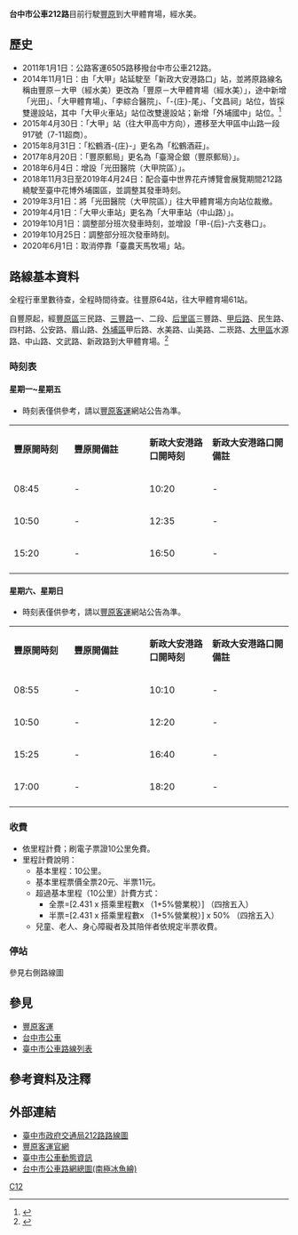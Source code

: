 {{Infobox Bus Route
| image=[[File:Cathay_Life_Dajia_Building_and_Fengyuan_Bus_20200123.jpg|thumb]]
| number=台中市公車212路
| operator=[[豐原客運|豐原客運]]
| garage=
| length=待查
| time=待查
| start=豐原
| via=('''經水美''')<br>豐原國中<br>七星農場<br>馬場入口<br>啟明學校<br>后里電信局<br>后里區公所<br>月眉糖廠<br>[[外埔區|外埔]]<br>水美里<br>[[大甲高中|大甲高中]](水源路)<br>[[大甲車站|大甲火車站]]<br>文昌祠<br>李綜合醫院
| end=大甲體育場<br>（實際訖站：新政大安港路口）
| level='''往大甲體育場平日'''<br>08:55-15:25<br>'''往大甲體育場假日'''<br>08:55-17:00<br>'''往豐原平日'''<br>10:10-16:40<br>'''往豐原假日'''<br>10:00-18:20
| frequency=固定班次<ref>{{Cite web |url=http://www.fybus.com.tw/data/city/212.htm |title=豐原客運212路時刻表 |access-date=2014-10-31 |archive-date=2022-02-16 |archive-url=https://web.archive.org/web/20220216124732/http://www.fybus.com.tw/data/city/212.htm }}</ref>
| Other_route=[[台中市公車211路|台中市公車211路]]<br>[[台中市公車213路|台中市公車213路]]<br>[[台中市公車215路|台中市公車215路]]
| vehicle=[[File:標誌(小)mark(S).jpg|25px]]全線部分低地板公車
| Fare=依里程計費
| compete=
| bgcolor= white
| fontcolor= gray
}}
'''台中市公車212路'''目前行駛[[豐原區|豐原]]到大甲體育場，經水美。

==歷史==
*2011年1月1日：公路客運6505路移撥台中市公車212路。
*2014年11月1日：由「大甲」站延駛至「新政大安港路口」站，並將原路線名稱由豐原－大甲（經水美）更改為「豐原－大甲體育場（經水美）」，途中新增「光田」、「大甲體育場」、「李綜合醫院」、「-{庄}-尾」、「文昌祠」站位，皆採雙邊設站，其中「大甲火車站」站位改雙邊設站；新增「外埔國中」站位。<ref>{{Cite web |url=http://www.traffic.taichung.gov.tw/news/index-1.asp?Parser=9,4,20,,,,3166 |title=11/1起 123市公車新上路及12條路線擴大服務 公車路網更完整 民眾搭車更便捷 |access-date=2014-10-31 |archive-date=2020-09-27 |archive-url=https://web.archive.org/web/20200927142952/https://www.traffic.taichung.gov.tw/news/index-1.asp?Parser=9,4,20,,,,3166 |dead-url=no }}</ref>
*2015年4月30日：「大甲」站（往大甲高中方向），遷移至大甲區中山路一段917號（7-11超商）。
*2015年8月31日：「松鶴酒-{庄}-」更名為「松鶴酒莊」。
*2017年8月20日：「豐原郵局」更名為「臺灣企銀（豐原郵局）」。
*2018年6月4日：增設「光田醫院（大甲院區）」。
*2018年11月3日至2019年4月24日：配合臺中世界花卉博覽會展覽期間212路繞駛至臺中花博外埔園區，並調整其發車時刻。
*2019年3月1日：將「光田醫院（大甲院區）」往大甲體育場方向站位裁撤。
*2019年4月1日：「大甲火車站」更名為「大甲車站（中山路）」。
*2019年10月1日：調整部分班次發車時刻，並增設「甲-{后}-六支巷口」。
*2019年10月25日：調整部分班次發車時刻。
*2020年6月1日：取消停靠「臺農天馬牧場」站。

==路線基本資料==
全程行車里數待查，全程時間待查。往豐原64站，往大甲體育場61站。

自豐原起，經[[豐原區|豐原區]]三民路、[[三豐路_(台中市)|三豐路]]一、二段、[[后里區|后里區]]三豐路、[[甲后路|甲后路]]、民生路、四村路、公安路、眉山路、[[外埔區|外埔區]]甲后路、水美路、山美路、二崁路、[[大甲區|大甲區]]水源路、中山路、文武路、新政路到大甲體育場。<ref>{{Cite web |url=http://www.fybus.com.tw/data/city/212.jpg |title=豐原客運212路營運路線圖 |access-date=2014-10-31 |archive-date=2019-05-02 |archive-url=https://web.archive.org/web/20190502075253/http://www.fybus.com.tw/data/city/212.jpg |dead-url=no }}</ref>

===時刻表===
====星期一~星期五====
*時刻表僅供參考，請以[[豐原客運|豐原客運]]網站公告為準。
{|class="wikitable collapsible collapsed"  style="width:50%;text-align:center"
|-style="background:green; color:snow"
|style="width:10%"|'''豐原開時刻'''||style="width:14%"|'''豐原開備註''' ||style="width:11%"|'''新政大安港路口開時刻'''||style="width:15%"|'''新政大安港路口開備註'''
|-
| 08:45 || - || 10:20 || -
|-
| 10:50 || - || 12:35 || -
|-
| 15:20 || - || 16:50 || -
|-
|}

====星期六、星期日====
*時刻表僅供參考，請以[[豐原客運|豐原客運]]網站公告為準。
{| class="wikitable collapsible collapsed" style="width:50%;text-align:center"
|-style="background:green; color:snow"
|style="width:10%"|'''豐原開時刻'''||style="width:14%"|'''豐原開備註''' ||style="width:11%"|'''新政大安港路口開時刻'''||style="width:15%"|'''新政大安港路口開備註'''
|-
| 08:55 || - || 10:10 || -
|-
| 10:50 || - || 12:20 || -
|-
| 15:25 || - || 16:40 || -
|-
| 17:00 || - || 18:20 || -
|-
|}

===收費===
*依里程計費；刷電子票證10公里免費。
*里程計費說明：
**基本里程：10公里。
**基本里程票價全票20元、半票11元。
**超過基本里程（10公里）計費方式：
***全票=[2.431 x 搭乘里程數x （1+5%營業稅）] （四捨五入）
***半票=[2.431 x 搭乘里程數x （1+5%營業稅）] x 50% （四捨五入）
**兒童、老人、身心障礙者及其陪伴者依規定半票收費。

===停站===
參見右側路線圖

{{BS-map
|title=臺中市公車212路站牌
|legend=0
|lua=1
|collapse=no
|map=
KBHFa~~'''豐原'''
BS2+l\BS2+r
STR\BHF(L)g~~和平街
BS2l\BS2r
BHF~~媽祖廟
BHF(L)g~~臺灣企銀（豐原郵局）
BHF~~圳寮口
BHF~~大湳里
BHF~~新惠生醫院
BHF~~豐原國中
BHF~~慈興宮
BHF~~道班前
BHF~~農會事業場
BHF~~溪底
BHF~~正隆紙廠
BHF~~枋寮
BHF~~七星農場
BHF~~馬場入口
BHF~~牛稠坑
BHF~~南后里
BHF~~啟明學校（三豐路）
BHF~~下后里（甲后路）
BHF~~后里電信局
BHF~~民生文明路口
BHF~~內埔市場
BHF~~后里區公所
BHF~~公安主和路口
BHF~~雅藝公司
BHF~~中和（公安路）
BHF~~松鶴酒莊
BHF~~月眉糖廠
BHF~~月眉
BHF~~甲-{后}-四月路口
BHF~~水利會
BHF~~眉山
BHF~~忠明新城
BHF~~四塊厝（甲后路）
BHF~~司普公司
BHF~~三崁中點
BHF~~三崁
BHF~~久輪公司
BHF~~甲-{后}-六支巷口
BHF~~二崁
BHF~~外埔郵局
BHF~~外埔
BHF~~外埔國中
BHF~~水美-{后}-寮路口
BHF~~水美里
BHF~~水美公園
BHF~~明大社區
BHF~~仁美社區
BHF~~天下一家社區
BHF~~三清總道院
BHF~~天下一家社區
BHF~~[[臺中市立大甲高級中等學校|大甲高中（水源路）]]
BHF~~南陽里（中山路）
BHF~~大甲
BHF~~[[File:ROC_Taiwan_Railways_Administration_Logo.svg|20px]][[大甲車站|大甲車站（中山路）]]
BHF~~文昌祠
BHF~~-{庄}-尾（文武路）
BHF~~李綜合醫院
BHF~~大甲體育場
BHF(L)g~~光田醫院（大甲院區）
BHF~~光田
KBHFe~~'''新政大安港路口（起點）'''
}}

==參見==
*[[豐原客運|豐原客運]]
*[[台中市公車|台中市公車]]
*[[臺中市公車路線列表|臺中市公車路線列表]]
==參考資料及注釋==
<div class="references-2column">
<references />
</div>
==外部連結==
*[http://www.traffic.taichung.gov.tw/form/index-1.asp?Parser=3,7,161,52,,,1373,23,,,,,212 臺中市政府交通局212路路線圖] {{Wayback|url=http://www.traffic.taichung.gov.tw/form/index-1.asp?Parser=3,7,161,52,,,1373,23,,,,,212 |date=20200927134635 }}
*[http://www.fybus.com.tw 豐原客運官網]{{Wayback|url=http://www.fybus.com.tw/ |date=20190704213901 }}
*[http://citybus.taichung.gov.tw/tcbus2/ 臺中市公車動態資訊]{{Wayback|url=http://citybus.taichung.gov.tw/tcbus2/ |date=20140412110242 }}
*[https://web.archive.org/web/20131012090254/http://ilearn.fcu.edu.tw/bbcswebdav/users/t98023/TCBline.pdf 台中市公車路網總圖(南極冰魚繪)]

{{臺中市市區公車}}
[[Category:台中市公車路線|C12]]